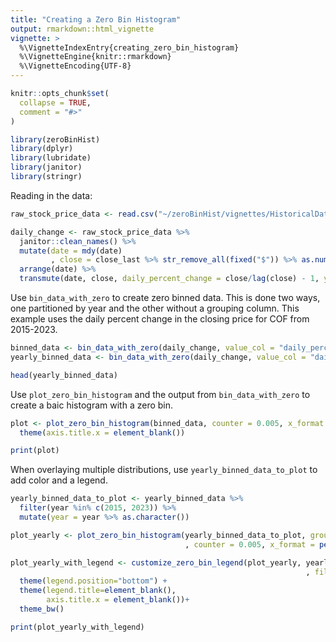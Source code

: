 ```yaml
---
title: "Creating a Zero Bin Histogram"
output: rmarkdown::html_vignette
vignette: >
  %\VignetteIndexEntry{creating_zero_bin_histogram}
  %\VignetteEngine{knitr::rmarkdown}
  %\VignetteEncoding{UTF-8}
---
```


```r
knitr::opts_chunk$set(
  collapse = TRUE,
  comment = "#>"
)
```

```r
library(zeroBinHist)
library(dplyr)
library(lubridate)
library(janitor)
library(stringr)

```

Reading in the data:
``` r

raw_stock_price_data <- read.csv("~/zeroBinHist/vignettes/HistoricalData_1746910817326.csv")

daily_change <- raw_stock_price_data %>% 
  janitor::clean_names() %>% 
  mutate(date = mdy(date)
         , close = close_last %>% str_remove_all(fixed("$")) %>% as.numeric()) %>% 
  arrange(date) %>% 
  transmute(date, close, daily_percent_change = close/lag(close) - 1, year = year(date))

```

Use `bin_data_with_zero` to create zero binned data. This is done two ways, one partitioned by year and the other without a grouping column. This example uses the daily percent change in the closing price for COF from 2015-2023.

``` r

binned_data <- bin_data_with_zero(daily_change, value_col = "daily_percent_change")
yearly_binned_data <- bin_data_with_zero(daily_change, value_col = "daily_percent_change", group_col = "year")

head(yearly_binned_data)

```

Use `plot_zero_bin_histogram` and the output from `bin_data_with_zero` to create a baic histogram with a zero bin.

``` r
plot <- plot_zero_bin_histogram(binned_data, counter = 0.005, x_format = percent_format(0.01))+
  theme(axis.title.x = element_blank())

print(plot)

```
When overlaying multiple distributions, use `yearly_binned_data_to_plot` to add color and a legend.

``` r

yearly_binned_data_to_plot <- yearly_binned_data %>% 
  filter(year %in% c(2015, 2023)) %>% 
  mutate(year = year %>% as.character())

plot_yearly <- plot_zero_bin_histogram(yearly_binned_data_to_plot, group_col = "year"
                                       , counter = 0.005, x_format = percent_format(0.01), drop_line = T)

plot_yearly_with_legend <- customize_zero_bin_legend(plot_yearly, yearly_binned_data_to_plot, group_col = "year"
                                                                  , fill_colors = c("2015" = "darkred", "2023" = "navy")) + 
  theme(legend.position="bottom") +
  theme(legend.title=element_blank(),
        axis.title.x = element_blank())+
  theme_bw()

print(plot_yearly_with_legend)

```
